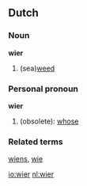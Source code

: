 ==Dutch==

===Noun===
'''wier''' {{n}}

# (sea)[[weed]]

===Personal pronoun===
{{rfc-header|Personal pronoun}}

'''wier'''

# (obsolete): [[whose]]

===Related terms===
[[wiens]], [[wie]]

[[io:wier]]
[[nl:wier]]